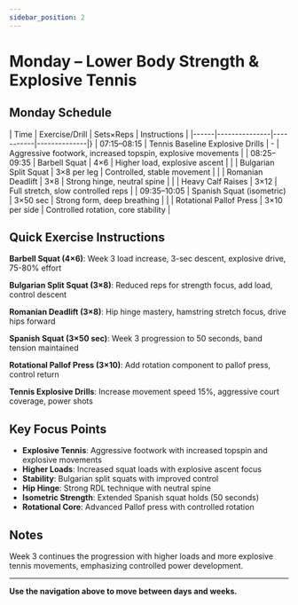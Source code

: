 ```yaml
---
sidebar_position: 2
---
```



<WorkoutNav weekNumber={3} />

# Monday – Lower Body Strength & Explosive Tennis

## Monday Schedule

| Time | Exercise/Drill | Sets×Reps | Instructions |
|------|---------------|-----------|--------------|}
| 07:15–08:15 | Tennis Baseline Explosive Drills | - | Aggressive footwork, increased topspin, explosive movements |
| 08:25–09:35 | Barbell Squat | 4×6 | Higher load, explosive ascent |
| | Bulgarian Split Squat | 3×8 per leg | Controlled, stable movement |
| | Romanian Deadlift | 3×8 | Strong hinge, neutral spine |
| | Heavy Calf Raises | 3×12 | Full stretch, slow controlled reps |
| 09:35–10:05 | Spanish Squat (isometric) | 3×50 sec | Strong form, deep breathing |
| | Rotational Pallof Press | 3×10 per side | Controlled rotation, core stability |

## Quick Exercise Instructions

**Barbell Squat (4×6)**: Week 3 load increase, 3-sec descent, explosive drive, 75-80% effort

**Bulgarian Split Squat (3×8)**: Reduced reps for strength focus, add load, control descent

**Romanian Deadlift (3×8)**: Hip hinge mastery, hamstring stretch focus, drive hips forward

**Spanish Squat (3×50 sec)**: Week 3 progression to 50 seconds, band tension maintained

**Rotational Pallof Press (3×10)**: Add rotation component to pallof press, control return

**Tennis Explosive Drills**: Increase movement speed 15%, aggressive court coverage, power shots

## Key Focus Points

- **Explosive Tennis**: Aggressive footwork with increased topspin and explosive movements
- **Higher Loads**: Increased squat loads with explosive ascent focus
- **Stability**: Bulgarian split squats with improved control
- **Hip Hinge**: Strong RDL technique with neutral spine
- **Isometric Strength**: Extended Spanish squat holds (50 seconds)
- **Rotational Core**: Advanced Pallof press with controlled rotation

## Notes

Week 3 continues the progression with higher loads and more explosive tennis movements, emphasizing controlled power development.

---

**Use the navigation above to move between days and weeks.**
